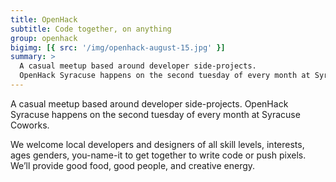 ```yaml
---
title: OpenHack
subtitle: Code together, on anything
group: openhack
bigimg: [{ src: '/img/openhack-august-15.jpg' }]
summary: >
  A casual meetup based around developer side-projects.
  OpenHack Syracuse happens on the second tuesday of every month at Syracuse Coworks
---
```


A casual meetup based around developer side-projects. OpenHack Syracuse happens on the second tuesday of every month at Syracuse Coworks.

We welcome local developers and designers of all skill levels, interests, ages genders, you-name-it to get together to write code or push pixels. We’ll provide good food, good people, and creative energy.
